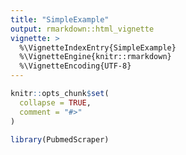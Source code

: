 ```yaml
---
title: "SimpleExample"
output: rmarkdown::html_vignette
vignette: >
  %\VignetteIndexEntry{SimpleExample}
  %\VignetteEngine{knitr::rmarkdown}
  %\VignetteEncoding{UTF-8}
---
```


```r
knitr::opts_chunk$set(
  collapse = TRUE,
  comment = "#>"
)
```

```r
library(PubmedScraper)
```
